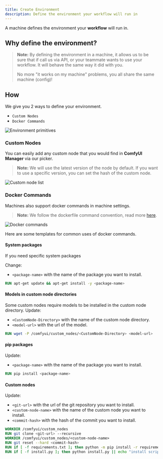 ```yaml
---
title: Create Environment
description: Define the environment your workflow will run in
---
```


A machine defines the environment your **workflow** will run in.

## Why define the environment?

> **Note:** By defining the environment in a machine, it allows us to be sure that if call us via API, or your teammate wants to use your workflow. It will behave the same way it did with you.
> 
> No more "it works on my machine" problems, you all share the same machine (config)!

## How

We give you 2 ways to define your environment.

- `Custom Nodes`
- `Docker Commands`

![Environment primitives](/images/machine/environment-primitives.png)

### Custom Nodes

You can easily add any custom node that you would find in **ComfyUI Manager** via our picker.

> **Note:** We will use the latest version of the node by default. If you want to use a specific version, you can set the hash of the custom node.

![Custom node list](/images/machine/custom-node-list.png)

### Docker Commands

Machines also support docker commands in machine settings.

> **Note:** We follow the dockerfile command convention, read more [here](https://docs.docker.com/reference/dockerfile/).

![Docker commands](/images/machine/docker-commands.png)

Here are some templates for common uses of docker commands.

#### System packages
If you need specific system packages

Change:
- `<package-name>` with the name of the package you want to install.
```dockerfile
RUN apt-get update && apt-get install -y <package-name>
```

#### Models in custom node directories
Some custom nodes require models to be installed in the custom node directory.
Update:
- `<CustomNode-Directory>` with the name of the custom node directory.
- `<model-url>` with the url of the model.

```dockerfile
RUN wget -P /comfyui/custom_nodes/<CustomNode-Directory> <model-url>
```

#### pip packages
Update:
- `<package-name>` with the name of the package you want to install.
```dockerfile
RUN pip install <package-name>
```

#### Custom nodes
Update:
- `<git-url>` with the url of the git repository you want to install.
- `<custom-node-name>` with the name of the custom node you want to install.
- `<commit-hash>` with the hash of the commit you want to install.
```dockerfile
WORKDIR /comfyui/custom_nodes
RUN git clone <git-url> --recursive
WORKDIR /comfyui/custom_nodes/<custom-node-name>
RUN git reset --hard <commit-hash>
RUN if [ -f requirements.txt ]; then python -m pip install -r requirements.txt; fi
RUN if [ -f install.py ]; then python install.py || echo "install script failed"; fi
```
